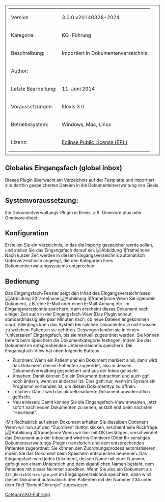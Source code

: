 [[Category:KG-Führung]]
<table style="width:100%; border: 1px solid; padding: 10px">
	
	<tr>
		<td>Version:</td>
		<td>3.0.0.v20140328-2024</td>
	</tr>
	<tr>
		<td style="width:150px;">Kategorie:</td>
		<td>KG-Führung</td>
	</tr>
	<tr>
		<td>Beschreibung:</td>
		<td>Importiert in Dokumentenverzeichnis</td>
	</tr>
	<tr>
		<td>Author:</td>
		<td></td>
	</tr>
	<tr>
		<td>Letzte Bearbeitung:</td>
		<td>11. Juni 2014</td>
	</tr>
	<tr>
		<td>Voraussetzungen:</td>
		<td>Elexis 3.0</td>
	</tr>
	<tr>
		<td>Betriebssystem:</td>
		<td>Windows, Mac, Linux</td>
	</tr>
	<tr>
		<td>Lizenz:</td>
		<td>[http://www.eclipse.org/legal/epl-v10.html Eclipse Public License (EPL)]</td>
	</tr>
</table>
== Globales Eingangsfach (global inbox) ==
Dieses Plugin überwacht ein Verzeichnis auf der Festplatte und importiert alle dorthin gespeicherten Dateien in die Dokumentenverwaltung von Elexis.
== Systemvoraussetzung: ==
Ein Dokumentverwaltungs-Plugin in Elexis, z.B. Omnivore plus oder Omnivore direct.
== Konfiguration ==
Erstellen Sie ein Verzeichnis, in das die Importe gespeicher werde sollen, und stellen Sie das Eingangsfach darauf ein.
[[File:inbox1.png|Abbildung 1|frame|none]]
Nach kurzer Zeit werden in diesem Eingangsverzeichnis automatisch Unterverzeichnise angelegt, die den Kategorien Ihres Dokumentverwaltungssystems entsprechen.
== Bedienung ==
Das Eingangsfach-Fenster zeigt den Inhalt des EIngangsverzeichnisses
[[File:inbox2.png|Abbildung 2|frame|none]]
[[File:inbox3.png|Abbildung 3|frame|none]]
Wenn Sie irgendein Dokument, z.B. eine E-Mail oder einen E-Mail-Anhang etc. im Eingangsverzeichnis speichern, dann erscheint dieses Dokument nach einiger Zeit auch in der Eingangsfach-View (Das Plugin schaut standardmässig alle paar Minuten nach, ob neue Dateien angekommen sind). Allerdings kann das System bei solchen Dokumenten ja nicht wissen, zu welchem Patienten sie gehören. Deswegen landen sie in einem “universalen” Eingangsfach, bis sie manuell zugeordnet werden. Sie können bereits beim Speichern die Dokumentkategorie festlegen, indem Sie das Dokument im entsprechenden Unterverzeichnis speichern.
Die Eingansgfach-View hat oben folgende Buttons:
* Zuordnen: Wenn ein Patient und ein Dokument markiert sind, dann wird das Dokument diesem Patienten zugeordet, also in dessen Dokumentverwaltung gespeichert und aus der Inbox geloscht.
* Ansehen: Damit können Sie ein Dokument betrachten und auch ggf. noch ändern, wenn es änderbar ist. Dies geht nur, wenn im System ein Programm vorhanden ist, um diesen Dokumenttyp zu öffnen.
* Löschen: Damit wird das aktuell markierte Dokument unwiderruflich gelöscht.
* Neu einlesen: Damit können Sie die Eingangsfach-View anweisen, jetzt sofort nach neuen Dokumenten zu sehen, anstatt erst beim nächsten “Heartbeat”.
(Mit Rechtsklick auf einem Dokument erhalten Sie dieselben Optionen)
Wenn wir nun auf den “Zuordnen” Button klicken, erscheint eine Rückfrage:
[[File:inbox4.png||Abbildung 4|frame|none]]
Wenn wir hier mit OK bestätigen, verschwindet das Dokument aus der Inbox und wird ins Omnivore (Oder Ihr sonstiges Dokumentverwaltungs-Plugin) transferiert und dem entsprechenden Patienten zugeordnet.
Sie können den Zuordnungsprozess automatisieren, indem Sie das Dokument beim Speichern entsprechen benennen. Das Eingangsfach wird jedes Dokument, dessen Name mit einer Nummer, gefolgt von einem Unterstrich und dem eigentlichen Namen besteht, dem Patienten mit dieser Nummer zuordnen. Wenn Sie also ein Dokument als
<tt>234_BerichtChirurgie.pdf</tt>
im Eingangsverzeichnis speichern, dann wird dieses Dokument automatisch dem Patienten mit der Nummer 234 unter dem Titel “BerichtChirurgie” zugewiesen.